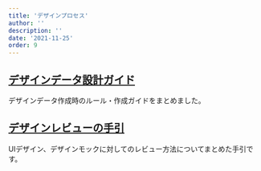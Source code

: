 ```yaml
---
title: 'デザインプロセス'
author: ''
description: ''
date: '2021-11-25'
order: 9
---
```


## [デザインデータ設計ガイド](/products/design-process/design-guide)
デザインデータ作成時のルール・作成ガイドをまとめました。

## [デザインレビューの手引](/products/design-process/review)
UIデザイン、デザインモックに対してのレビュー方法についてまとめた手引です。
